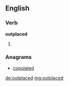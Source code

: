 ==English==

===Verb===
'''outplaced'''

# {{en-past of|outplace}}

===Anagrams===
* [[copulated#English|copulated]]

[[de:outplaced]]
[[mg:outplaced]]